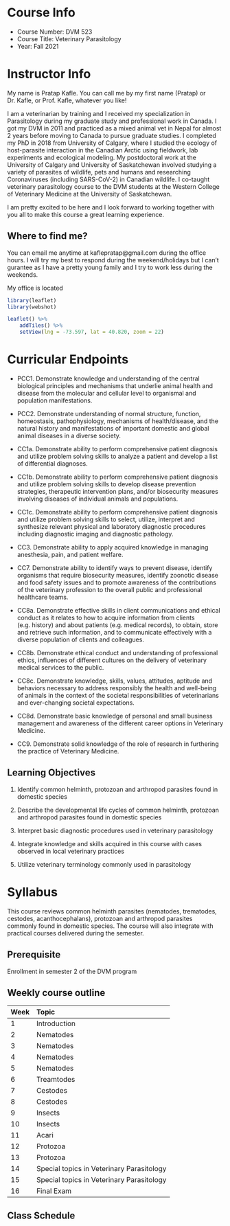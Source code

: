 
# Course Info {-}

- Course Number: DVM 523
- Course Title: Veterinary Parasitology
- Year: Fall 2021

# Instructor Info {-}

My name is Pratap Kafle. You can call me by my first name (Pratap) or Dr. Kafle, or Prof. Kafle, whatever you like!

I am a veterinarian by training and I received my specialization in Parasitology during my graduate study and professional work in Canada. I got my DVM in 2011 and practiced as a mixed animal vet in Nepal for almost 2 years before moving to Canada to pursue graduate studies. I completed my PhD in 2018 from University of Calgary, where I studied the ecology of host-parasite interaction in the Canadian Arctic using fieldwork, lab experiments and ecological modeling. My postdoctoral work at the University of Calgary and University of Saskatchewan involved studying a variety of parasites of wildlife, pets and humans and researching Coronaviruses (including SARS-CoV-2) in Canadian wildlife. I co-taught veterinary parasitology course to the DVM students at the Western College of Veterinary Medicine at the University of Saskatchewan.

I am pretty excited to be here and I look forward to working together with you all to make this course a great learning experience.

## Where to find me? {-}

You can email me anytime at kaflepratap@gmail.com during the office hours. I will try my best to respond during the weekend/holidays but I can't gurantee as I have a pretty young family and I try to work less during the weekends.

My office is located

```r
library(leaflet)
library(webshot)

leaflet() %>%
    addTiles() %>%
    setView(lng = -73.597, lat = 40.820, zoom = 22)
```


# Curricular Endpoints {-}

- PCC1. Demonstrate knowledge and understanding of the central biological principles and mechanisms that underlie animal health and disease from the molecular and cellular level to organismal and population manifestations.

- PCC2. Demonstrate understanding of normal structure, function, homeostasis, pathophysiology, mechanisms of health/disease, and the natural history and manifestations of important domestic and global animal diseases in a diverse society.

- CC1a. Demonstrate ability to perform comprehensive patient diagnosis and utilize problem solving skills to analyze a patient and develop a list of differential diagnoses.

- CC1b. Demonstrate ability to perform comprehensive patient diagnosis and utilize problem solving skills to develop disease prevention strategies, therapeutic intervention plans, and/or biosecurity measures involving diseases of individual animals and populations.

- CC1c. Demonstrate ability to perform comprehensive patient diagnosis and utilize problem solving skills to select, utilize, interpret and synthesize relevant physical and laboratory diagnostic procedures including diagnostic imaging and diagnostic pathology.

- CC3. Demonstrate ability to apply acquired knowledge in managing anesthesia, pain, and patient welfare.

- CC7. Demonstrate ability to identify ways to prevent disease, identify organisms that require biosecurity measures, identify zoonotic disease and food safety issues and to promote awareness of the contributions of the veterinary profession to the overall public and professional healthcare teams.

- CC8a. Demonstrate effective skills in client communications and ethical conduct as it relates to how to acquire information from clients (e.g. history) and about patients (e.g. medical records), to obtain, store and retrieve such information, and to communicate effectively with a diverse population of clients and colleagues.

- CC8b. Demonstrate ethical conduct and understanding of professional ethics, influences of different cultures on the delivery of veterinary medical services to the public.

- CC8c. Demonstrate knowledge, skills, values, attitudes, aptitude and behaviors necessary to address responsibly the health and well-being of animals in the context of the societal responsibilities of veterinarians and ever-changing societal expectations.

- CC8d. Demonstrate basic knowledge of personal and small business management and awareness of the different career options in Veterinary Medicine.

- CC9. Demonstrate solid knowledge of the role of research in furthering the practice of Veterinary Medicine.



## Learning Objectives {-}

1. Identify common helminth, protozoan and arthropod parasites found in domestic species

2. Describe the developmental life cycles of common helminth, protozoan and arthropod parasites found in domestic species

3. Interpret basic diagnostic procedures used in veterinary parasitology

4. Integrate knowledge and skills acquired in this course with cases observed in local veterinary practices

5. Utilize veterinary terminology commonly used in parasitology



# Syllabus {-}

This course reviews common helminth parasites (nematodes, trematodes, cestodes, acanthocephalans), protozoan and arthropod parasites commonly found in domestic species. The course will also integrate with practical courses delivered during the semester.

## Prerequisite {-}

Enrollment in semester 2 of the DVM program


## Weekly course outline {-}

Week   Topic
------ ---------------
1      Introduction
2      Nematodes
3      Nematodes
4      Nematodes
5      Nematodes
6      Treamtodes
7      Cestodes
8      Cestodes
9      Insects
10     Insects
11     Acari
12     Protozoa
13     Protozoa
14     Special topics in Veterinary Parasitology
15     Special topics in Veterinary Parasitology
16     Final Exam




## Class Schedule {-}

